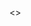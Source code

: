 


<>
  <Title title="ホーム" />
  <Ogp title="ようこそ！" />
  <Seo title="ホーム" />

  <ParticlesArea />

  <Quotes />
  <a rel="me" href="https://mstdn.soine.site/@yude" style={{ display: "none" }}>Mastodon</a>

  <div className="bounce-target">
  <Image src="/assets/images/yudejp.png" width={50} height={50} alt="yude.jp logo" />
  </div>

  <Chat />
  <Cookie />

  ## yude.jp からのお知らせ
  ### Mastodon インスタンスの運用をしています
  * [「添い寝して」 - mstdn.soine.site](https://mstdn.soine.site)
  * 新規登録を受け付けています！

  ### ホームページの公開スペースや、メールアドレスを取得できる共用サーバーの運用を開始しました
  * Discord サーバーに参加している方のみ利用できます。
  * 詳しくは [こちら](https://wiki.soine.site/) をご覧ください。

  ## 布教コーナー
  ### ぼっち・ざ・ろっく！ を見てください
  * [TVアニメ「ぼっち・ざ・ろっく！」公式サイト](https://bocchi.rocks/)
  * [結束バンド 公式プレイリスト - playlist by Sony Music Japan \| Spotify](https://open.spotify.com/playlist/0khIb9sON6ZEbWvRQI6268?si=52afc864cbec4eb2&nd=1)
  * [ぼっち・ざ・ろっく！ \| アニメ動画見放題 \| dアニメストア](https://animestore.docomo.ne.jp/animestore/ci_pc?workId=25806)
  * [アニメ「ぼっち・ざ・ろっく！」 \| Annict](https://annict.com/works/8128)

  ### お隣の天使様にいつの間にか駄目人間にされていた件 を見てください
  * [TVアニメ『お隣の天使様にいつの間にか駄目人間にされていた件』公式サイト](https://otonarino-tenshisama.jp/)
  * [アニメ「お隣の天使様にいつの間にか駄目人間にされていた件」 | Annict](https://annict.com/works/9260)
  * [お隣の天使様にいつの間にか駄目人間にされていた件 | アニメ動画見放題 | dアニメストア](https://animestore.docomo.ne.jp/animestore/ci_pc?workId=26045)

  [アラー](https://www.mcdonalds.co.jp/)

  ## yude.jp on...
  * Clearnet: [https://www.yude.jp/](https://www.yude.jp/)
  * Tor: [yudejpwxp2cziclocqjfd55ucw2dh6ncswopluh7exwusjlfkvkwhwqd.onion](http://yudejpwxp2cziclocqjfd55ucw2dh6ncswopluh7exwusjlfkvkwhwqd.onion/)
  * I2P: [idabfrazqbh7upvo2f5hx3ajpqglrwny66qbvcoatfqoq64ifiaq.b32.i2p](http://idabfrazqbh7upvo2f5hx3ajpqglrwny66qbvcoatfqoq64ifiaq.b32.i2p)
  * Gemini: `gemini://g.yude.jp`


</>
